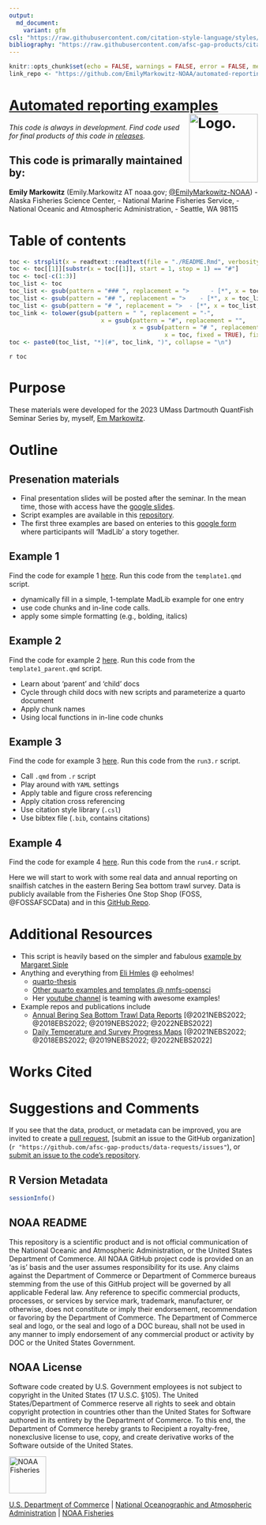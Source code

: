 ```yaml
---
output: 
  md_document: 
    variant: gfm
csl: "https://raw.githubusercontent.com/citation-style-language/styles/master/apa-no-ampersand.csl"
bibliography: "https://raw.githubusercontent.com/afsc-gap-products/citations/main/cite/bibliography.bib"
---
```


```r
knitr::opts_chunk$set(echo = FALSE, warnings = FALSE, error = FALSE, message = FALSE, comment = FALSE)
link_repo <- "https://github.com/EmilyMarkowitz-NOAA/automated-reporting-ex"
```

<!-- README.md is generated from README.Rmd. Please edit that file -->

# [Automated reporting examples](`r link_repo`) <img src="https://avatars.githubusercontent.com/u/91760178?s=96&amp;v=4" alt="Logo." align="right" width="139" height="139"/>

*This code is always in development. Find code used for final products of this code in [releases](paste0(`r link_repo`, "/releases")).*

## This code is primarally maintained by:

**Emily Markowitz** (Emily.Markowitz AT noaa.gov; [\@EmilyMarkowitz-NOAA](https://github.com/EmilyMarkowitz-NOAA))
 - Alaska Fisheries Science Center,
 - National Marine Fisheries Service,
 - National Oceanic and Atmospheric Administration,
 - Seattle, WA 98115

# Table of contents

```r
toc <- strsplit(x = readtext::readtext(file = "./README.Rmd", verbosity = 0)[[2]], split = "\n")
toc <- toc[[1]][substr(x = toc[[1]], start = 1, stop = 1) == "#"]
toc <- toc[-c(1:3)]
toc_list <- toc
toc_list <- gsub(pattern = "### ", replacement = ">      - [*", x = toc_list, fixed = TRUE)
toc_list <- gsub(pattern = "## ", replacement = ">    - [*", x = toc_list, fixed = TRUE)
toc_list <- gsub(pattern = "# ", replacement = ">  - [*", x = toc_list, fixed = TRUE)
toc_link <- tolower(gsub(pattern = " ", replacement = "-", 
                          x = gsub(pattern = "#", replacement = "", 
                                   x = gsub(pattern = "# ", replacement = "", 
                                            x = toc, fixed = TRUE), fixed = TRUE)))
toc <- paste0(toc_list, "*](#", toc_link, ")", collapse = "\n")
```

`r toc`

# Purpose

These materials were developed for the 2023 UMass Dartmouth QuantFish Seminar Series by, myself, [Em Markowitz](https://emilyhmarkowitz.github.io/emilyhmarkowitz/). 

# Outline

## Presenation materials

 - Final presentation slides will be posted after the seminar. In the mean time, those with access have the [google slides](https://docs.google.com/presentation/d/1-AbDrGG_8Vfxh_WacMPbPQuqneMvFNh6HCQrjSDLBUs/edit?usp=sharing). 
 - Script examples are available in this [repository](`r link_repo`). 
 - The first three examples are based on enteries to this [google form](https://forms.gle/stVH7EdhwH4n8azz7) where participants will 'MadLib' a story together. 

## Example 1

Find the code for example 1 [here](https://github.com/EmilyMarkowitz-NOAA/automated-reporting-ex/tree/main/code1). Run this code from the `template1.qmd` script. 

 - dynamically fill in a simple, 1-template MadLib example for one entry
 - use code chunks and in-line code calls. 
 - apply some simple formatting (e.g., bolding, italics)

## Example 2

Find the code for example 2 [here](https://github.com/EmilyMarkowitz-NOAA/automated-reporting-ex/tree/main/code2). Run this code from the `template1_parent.qmd` script. 

 - Learn about 'parent' and 'child' docs
 - Cycle through child docs with new scripts and parameterize a quarto document
 - Apply chunk names
 - Using local functions in in-line code chunks
 
## Example 3

Find the code for example 3 [here](https://github.com/EmilyMarkowitz-NOAA/automated-reporting-ex/tree/main/code3). Run this code from the `run3.r` script. 

 - Call `.qmd` from `.r` script
 - Play around with `YAML` settings
 - Apply table and figure cross referencing
 - Apply citation cross referencing
 - Use citation style library (`.csl`) 
 - Use bibtex file (`.bib`, contains citations)

## Example 4

Find the code for example 4 [here](https://github.com/EmilyMarkowitz-NOAA/automated-reporting-ex/tree/main/code4). Run this code from the `run4.r` script. 

Here we will start to work with some real data and annual reporting on snailfish catches in the eastern Bering Sea bottom trawl survey. Data is publicly available from the Fisheries One Stop Shop (FOSS, @FOSSAFSCData) and in this [GitHub Repo](https://github.com/afsc-gap-products/gap_public_data). 

# Additional Resources

 - This script is heavily based on the simpler and fabulous [example by Margaret Siple](https://github.com/MargaretSiple-NOAA/parameterized-indexing-example)
 - Anything and everything from [Eli Hmles](http://eeholmes.github.io/) @ eeholmes!
    - [quarto-thesis](https://github.com/nmfs-opensci/quarto-thesis) 
    - [Other quarto examples and templates @ nmfs-opensci](https://github.com/orgs/nmfs-opensci/repositories?q=quarto&type=all&language=&sort=)
    - Her [youtube channel](https://www.youtube.com/@eeholmes-datascience4849) is teaming with awesome examples!
  - Example repos and publications include 
    - [Annual Bering Sea Bottom Trawl Data Reports](https://github.com/afsc-gap-products/gap_bs_data_report) [@2021NEBS2022; @2018EBS2022; @2019NEBS2022; @2022NEBS2022]
    - [Daily Temperature and Survey Progress Maps](https://github.com/afsc-gap-products/survey-live-temperature-map) [@2021NEBS2022; @2018EBS2022; @2019NEBS2022; @2022NEBS2022]

# Works Cited

<div id="refs"></div>

# Suggestions and Comments

If you see that the data, product, or metadata can be improved, you are invited to create a 
[pull request](`r paste0(link_repo, "/pulls")`), 
[submit an issue to the GitHub organization](`r "https://github.com/afsc-gap-products/data-requests/issues"`), or 
[submit an issue to the code's repository](`r paste0(link_repo, "/issues")`).

## R Version Metadata

```r
sessionInfo()
```

## NOAA README

This repository is a scientific product and is not official communication of the National Oceanic and Atmospheric Administration, or the United States Department of Commerce. All NOAA GitHub project code is provided on an ‘as is’ basis and the user assumes responsibility for its use. Any claims against the Department of Commerce or Department of Commerce bureaus stemming from the use of this GitHub project will be governed by all applicable Federal law. Any reference to specific commercial products, processes, or services by service mark, trademark, manufacturer, or otherwise, does not constitute or imply their endorsement, recommendation or favoring by the Department of Commerce. The Department of Commerce seal and logo, or the seal and logo of a DOC bureau, shall not be used in any manner to imply endorsement of any commercial product or activity by DOC or the United States Government.

## NOAA License

Software code created by U.S. Government employees is not subject to copyright in the United States (17 U.S.C. §105). The United States/Department of Commerce reserve all rights to seek and obtain copyright protection in countries other than the United States for Software authored in its entirety by the Department of Commerce. To this end, the Department of Commerce hereby grants to Recipient a royalty-free, nonexclusive license to use, copy, and create derivative works of the Software outside of the United States.

<img src="https://raw.githubusercontent.com/nmfs-general-modeling-tools/nmfspalette/main/man/figures/noaa-fisheries-rgb-2line-horizontal-small.png" alt="NOAA Fisheries" height="75"/>

[U.S. Department of Commerce](https://www.commerce.gov/) \| [National Oceanographic and Atmospheric Administration](https://www.noaa.gov) \| [NOAA Fisheries](https://www.fisheries.noaa.gov/)
